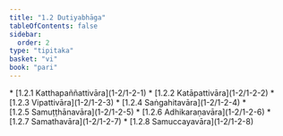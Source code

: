 ```yaml
---
title: "1.2 Dutiyabhāga"
tableOfContents: false
sidebar:
  order: 2
type: "tipitaka"
basket: "vi"
book: "pari"
---
```



<DynamicBreadcrumb />



<TableOfContents book="pari" section="1.2">
* [1.2.1 Katthapaññattivāra](1-2/1-2-1)
* [1.2.2 Katāpattivāra](1-2/1-2-2)
* [1.2.3 Vipattivāra](1-2/1-2-3)
* [1.2.4 Saṅgahitavāra](1-2/1-2-4)
* [1.2.5 Samuṭṭhānavāra](1-2/1-2-5)
* [1.2.6 Adhikaraṇavāra](1-2/1-2-6)
* [1.2.7 Samathavāra](1-2/1-2-7)
* [1.2.8 Samuccayavāra](1-2/1-2-8)
</TableOfContents>